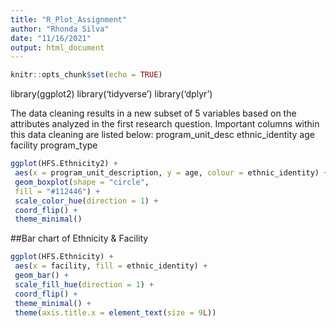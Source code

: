 ---
title: "R_Plot_Assignment"
author: "Rhonda Silva"
date: "11/16/2021"
output: html_document
---

```{r setup, include=FALSE}
knitr::opts_chunk$set(echo = TRUE)
```

library(ggplot2)
library('tidyverse')
library('dplyr')

The data cleaning results in a new subset of 5 variables based on the attributes analyzed in the first research question. Important columns within this data cleaning are listed below:
program_unit_desc ethnic_identity   age facility   program_type

```{r HFS.Ethnicity2, include=FALSE}
ggplot(HFS.Ethnicity2) +
 aes(x = program_unit_description, y = age, colour = ethnic_identity) +
 geom_boxplot(shape = "circle", 
 fill = "#112446") +
 scale_color_hue(direction = 1) +
 coord_flip() +
 theme_minimal()
```
 ##Bar chart of Ethnicity & Facility

```{r Facility, include=FALSE}
ggplot(HFS.Ethnicity) +
 aes(x = facility, fill = ethnic_identity) +
 geom_bar() +
 scale_fill_hue(direction = 1) +
 coord_flip() +
 theme_minimal() +
 theme(axis.title.x = element_text(size = 9L))
```
